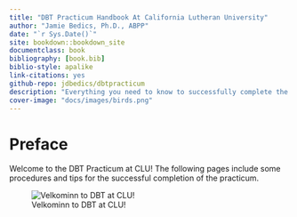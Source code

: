 ```yaml
--- 
title: "DBT Practicum Handbook At California Lutheran University"
author: "Jamie Bedics, Ph.D., ABPP"
date: "`r Sys.Date()`"
site: bookdown::bookdown_site
documentclass: book
bibliography: [book.bib]
biblio-style: apalike
link-citations: yes
github-repo: jdbedics/dbtpracticum
description: "Everything you need to know to successfully complete the DBT Practicum at CLU."
cover-image: "docs/images/birds.png"
---
```


# Preface {-}

Welcome to the DBT Practicum at CLU!  The following pages include some procedures and tips for the successful completion of the practicum.

![Velkominn to DBT at CLU!](images/birds.png)
